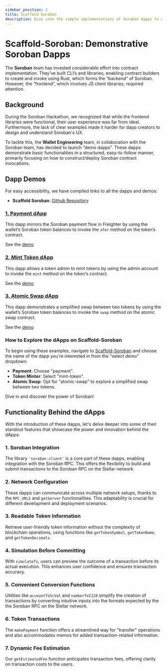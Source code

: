 ```yaml
---
sidebar_position: 2
title: Scaffold Soroban
description: Dive into the simple implementations of Soroban dapps to understand and learn the Soroban ecosystem.
---
```



# Scaffold-Soroban: Demonstrative Soroban Dapps

The **Soroban** team has invested considerable effort into contract implementation. They’ve built CLI’s and libraries, enabling contract builders to create and invoke using Rust, which forms the “backend” of Soroban. However, the “frontend”, which involves JS client libraries, required attention.

## Background

During the Soroban Hackathon, we recognized that while the frontend libraries were functional, their user experience was far from ideal. Furthermore, the lack of clear examples made it harder for dapp creators to design and understand Soroban's UX.

To tackle this, the **Wallet Engineering** team, in collaboration with the Soroban team, has decided to launch “demo dapps”. These dapps demonstrate basic functionalities in a structured, easy-to-follow manner, primarily focusing on how to construct/deploy Soroban contract invocations.

## Dapp Demos
For easy accessibility, we have compiled links to all the dapps and demos:

- **Scaffold Soroban**: [Github Repository](https://github.com/stellar/scaffold-soroban)

### [1. Payment dApp](https://github.com/stellar/soroban-react-payment)


This dapp mirrors the Soroban payment flow in Freighter by using the wallet’s Soroban token balances to invoke the `xfer` method on the token’s contract.

See the [demo](https://github.com/stellar/soroban-react-payment/releases/tag/v1.0.0)
<ReactPlayer controls url='https://user-images.githubusercontent.com/6789586/244450707-2ca53a9c-7493-47a1-aee6-cb126d6e32f8.mp4' />


### [2. Mint Token dApp](https://github.com/stellar/soroban-react-mint-token)

This dapp allows a token admin to mint tokens by using the admin account to invoke the `mint` method on the token’s contract.

See the [demo](https://github.com/stellar/soroban-react-mint-token/releases/tag/v1.0.0)
<ReactPlayer controls url='https://user-images.githubusercontent.com/6886006/246495488-1b02da2c-5119-47c6-ab38-fbaa73a26f12.mov' />

### [3. Atomic Swap dApp](https://github.com/stellar/soroban-react-atomic-swap)

This dapp demonstrates a simplified swap between two tokens by using the wallet’s Soroban token balances to invoke the `swap` method on the atomic swap contract.

See the [demo](https://github.com/stellar/soroban-react-atomic-swap/releases/tag/v1.0.0)
<ReactPlayer controls url='https://user-images.githubusercontent.com/6886006/258894451-19f4363b-e6e3-4d32-973a-6d99fd0d9847.mov' />

### How to Explore the dApps on Scaffold-Soroban

To begin using these examples, navigate to [Scaffold-Soroban](https://scaffold-soroban.stellar.org/) and choose the name of the dapp you're interested in from the "select demo" dropdown:

- **Payment**: Choose "payment".
- **Token Minter**: Select "mint-token".
- **Atomic Swap**: Opt for "atomic-swap" to explore a simplified swap between two tokens.

Dive in and discover the power of Soroban!

## Functionality Behind the dApps

With the introduction of these dapps, let's delve deeper into some of their standout features that showcase the power and innovation behind the dApps:

### 1. **Soroban Integration**

The library `'soroban-client'` is a core part of these dapps, enabling integration with the Soroban RPC. This offers the flexibility to build and submit transactions to the Soroban RPC on the Stellar network.

### 2. **Network Configuration**

These dapps can communicate across multiple network setups, thanks to the `RPC_URLS` and `getServer` functionalities. This adaptability is crucial for different development and deployment scenarios.

### 3. **Readable Token Information**

Retrieve user-friendly token information without the complexity of blockchain operations, using functions like `getTokenSymbol`, `getTokenName`, and `getTokenDecimals`.

### 4. **Simulation Before Committing**

With `simulateTx`, users can preview the outcome of a transaction before its actual execution. This enhances user confidence and ensures transaction accuracy.

### 5. **Convenient Conversion Functions**

Utilities like `accountToScVal` and `numberToI128` simplify the creation of transactions by converting intuitive inputs into the formats expected by the the Soroban RPC on the Stellar network.

### 6. **Token Transactions**

The `makePayment` function offers a streamlined way for "transfer" operations and also accommodates memos for added transaction-related information.

### 7. **Dynamic Fee Estimation**

Our `getEstimatedFee` function anticipates transaction fees, offering clarity on transaction costs to the users.


